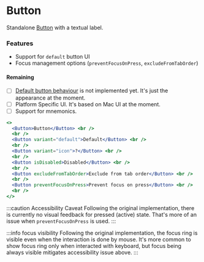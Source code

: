 ---
---


# Button

Standalone [Button](https://jetbrains.github.io/ui/controls/button/) with a textual label.

### Features

- Support for `default` button UI
- Focus management options (`preventFocusOnPress`, `excludeFromTabOrder`)

#### Remaining

- [ ] [Default button behaviour](https://jetbrains.github.io/ui/controls/button/#default) is not implemented yet. It's
      just the appearance at the moment.
- [ ] Platform Specific UI. It's based on Mac UI at the moment.
- [ ] Support for mnemonics.

```jsx live themed
<>
  <Button>Button</Button> <br />
  <br />
  <Button variant="default">Default</Button> <br />
  <br />
  <Button variant="icon">?</Button> <br />
  <br />
  <Button isDisabled>Disabled</Button> <br />
  <br />
  <Button excludeFromTabOrder>Exclude from tab order</Button> <br />
  <br />
  <Button preventFocusOnPress>Prevent focus on press</Button> <br />
  <br />
</>
```

:::caution Accessibility Caveat
Following the original implementation, there is currently no visual feedback for pressed (active) state. That's more of
an issue when `preventFocusOnPress` is used.
:::

:::info focus visibility
Following the original implementation, the focus ring is visible even when the interaction is done by mouse.
It's more common to show focus ring only when interacted with keyboard, but focus being always visible
mitigates accessibility issue above.
:::
